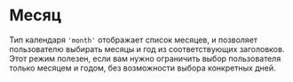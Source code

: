 # Месяц

Тип календаря `'month'` отображает список месяцев, и позволяет пользователю выбирать месяцы и год из соответствующих заголовков.
Этот режим полезен, если вам нужно ограничить выбор пользователя только месяцем и годом, без возможности выбора конкретных дней.

<Sandbox example="type-of-calendar-month" />
